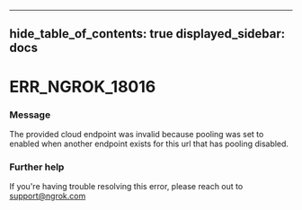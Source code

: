 

---
hide_table_of_contents: true
displayed_sidebar: docs
---


# ERR_NGROK_18016

### Message
The provided cloud endpoint was invalid because pooling was set to enabled when another endpoint exists for this url that has pooling disabled.

<ErrorDetails />



### Further help
If you're having trouble resolving this error, please reach out to [support@ngrok.com](mailto:support@ngrok.com?subject=Help%20with%20ERR_NGROK_18016)

